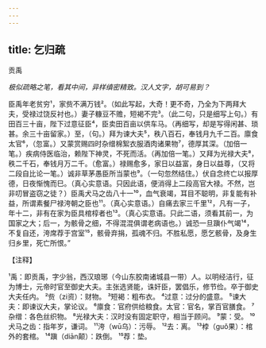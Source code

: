 ```yaml
---
---
---
```

title: 乞归疏
---



贡禹

*极似疏略之笔，看其中间，异样缜密精致。汉人文字，胡可易到？*

臣禹年老贫穷¹，家赀不满万钱²。（如此写起，大奇！更不奇，乃全为下两拜大夫，受禄过饶反衬也。）妻子糠豆不赡，短褐不完³。（此二句，只是细写上句。）有田百三十亩，陛下过意征臣⁴，臣卖田百亩以供车马。（再细写，却是写得闲甚、琐甚。余三十亩留家。）至，（句。）拜为谏大夫⁵，秩八百石，奉钱月九千二百。廪食太官⁶，（忽富。）又蒙赏赐四时杂缯棉絮衣服酒肉诸果物⁷，德厚其深。（加倍一笔。）疾病侍医临治，赖陛下神灵，不死而活。（再加倍一笔。）又拜为光禄大夫⁸，秩二千石，奉钱月万二千。（愈富。）禄赐愈多，家日以益富，身日以益尊，（又将二段自比论一笔。）诚非草茅愚臣所当蒙也⁹。（一句忽然结住。）伏自念终亡以报厚德，日夜惭愧而巳。（真心实意语。只因此语，便消得上二段高官大禄。不然，岂非叨冒盗窃之徒？）臣禹犬马之齿八十一¹⁰，血气衰竭，耳目不聪明，非复能有补益，所谓素餐尸禄洿朝之臣也¹¹。（真心实意语。）自痛去家三千里¹²，凡有一子，年十二，非有在家为臣具棺椁者也¹³。（真心实意语。只此二语，须看其前一，为国家之大；后一，为骸骨之细，不得混混俱谓老病语也。）诚恐一旦蹎仆气竭¹⁴，不复自还，洿席荐于宫室¹⁵，骸骨弃捐，孤魂不归。不胜私愿，愿乞骸骨，及身生归乡里，死亡所恨。”

【注释】

¹禹：即贡禹，字少翁，西汉琅琊（今山东胶南诸城县一带）人。以明经洁行，征为博士，元帝时官至御史大夫。主张选贤能，诛奸臣，罢倡乐，修节俭。卒于御史大夫任内。
²赀（zi资）：财物。
³短褐：粗布衣。
⁴过意：过分的盛意。
⁵谏大夫：即谏议大夫，掌论议。
⁶廪食：官府供给粮食。太官：官名，掌百官膳食。
⁷杂缯：各色丝织物。
⁸光禄大夫：汉时没有固定职守，相当于顾问。
⁹蒙：受。
¹⁰犬马之齿：指年岁，谦词。
¹¹洿（wū乌）：污辱。
¹²去：离。
¹³桲（guǒ果）：棺外的套棺。
¹⁴蹎（diān颠）：跌倒。
¹⁵荐：垫。